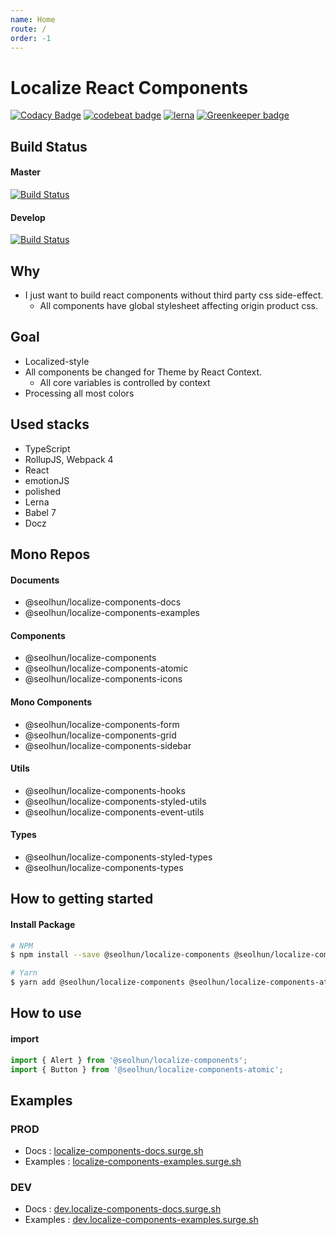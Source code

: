 ```yaml
---
name: Home
route: /
order: -1
---
```

# Localize React Components

[![Codacy Badge](https://api.codacy.com/project/badge/Grade/87c0d9f96fc74d94b60c0c397a6b30c6)](https://www.codacy.com/app/shun10114/localize-components?utm_source=github.com&amp;utm_medium=referral&amp;utm_content=Seolhun/localize-components&amp;utm_campaign=Badge_Grade)
[![codebeat badge](https://codebeat.co/badges/2ab413e3-946a-4719-bb75-07e76851cbba)](https://codebeat.co/projects/github-com-seolhun-localize-components-master)
[![lerna](https://img.shields.io/badge/maintained%20with-lerna-cc00ff.svg)](https://lernajs.io/) [![Greenkeeper badge](https://badges.greenkeeper.io/Seolhun/localize-components.svg)](https://greenkeeper.io/)

## Build Status

#### Master
[![Build Status](https://travis-ci.com/Seolhun/localize-components.svg?branch=master)](https://travis-ci.com/Seolhun/localize-components)

#### Develop
[![Build Status](https://travis-ci.com/Seolhun/localize-components.svg?branch=develop)](https://travis-ci.com/Seolhun/localize-components)

## Why
- I just want to build react components without third party css side-effect.
  - All components have global stylesheet affecting origin product css.

## Goal
- Localized-style
- All components be changed for Theme by React Context.
  - All core variables is controlled by context
- Processing all most colors

## Used stacks
- TypeScript
- RollupJS, Webpack 4
- React
- emotionJS
- polished
- Lerna
- Babel 7
- Docz

## Mono Repos
#### Documents
- @seolhun/localize-components-docs
- @seolhun/localize-components-examples

#### Components
- @seolhun/localize-components
- @seolhun/localize-components-atomic
- @seolhun/localize-components-icons

#### Mono Components
- @seolhun/localize-components-form
- @seolhun/localize-components-grid
- @seolhun/localize-components-sidebar

#### Utils
- @seolhun/localize-components-hooks
- @seolhun/localize-components-styled-utils
- @seolhun/localize-components-event-utils

#### Types
- @seolhun/localize-components-styled-types
- @seolhun/localize-components-types


## How to getting started
#### Install Package


```bash
# NPM
$ npm install --save @seolhun/localize-components @seolhun/localize-components-atomic

# Yarn
$ yarn add @seolhun/localize-components @seolhun/localize-components-atomic
```

## How to use
#### import
```js
import { Alert } from '@seolhun/localize-components';
import { Button } from '@seolhun/localize-components-atomic';
```

## Examples
### PROD
- Docs : [localize-components-docs.surge.sh](http://localize-components-docs.surge.sh/#/)
- Examples : [localize-components-examples.surge.sh](http://localize-components-examples.surge.sh/#/)

### DEV
- Docs : [dev.localize-components-docs.surge.sh](http://dev.localize-components-docs.surge.sh/#/)
- Examples : [dev.localize-components-examples.surge.sh](http://dev.localize-components-examples.surge.sh/#/)
